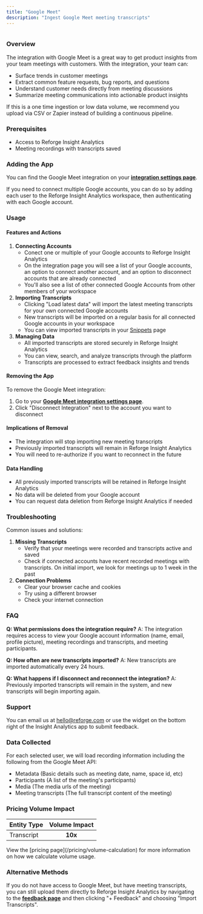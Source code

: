 ```yaml
---
title: "Google Meet"
description: "Ingest Google Meet meeting transcripts"
---
```


<Frame>
  <img src="/googlemeet.png" alt="" style={{ width: "100%" }} />
</Frame>

### Overview

The integration with Google Meet is a great way to get product insights from your team meetings with customers. With the integration, your team can:

- Surface trends in customer meetings
- Extract common feature requests, bug reports, and questions
- Understand customer needs directly from meeting discussions
- Summarize meeting communications into actionable product insights

<Note>
  If this is a one time ingestion or low data volume, we recommend you upload
  via CSV or Zapier instead of building a continuous pipeline.
</Note>

### Prerequisites

- Access to Reforge Insight Analytics
- Meeting recordings with transcripts saved

### Adding the App

You can find the Google Meet integration on your [**integration settings page**](https://insights.reforge.com/w/default/settings/integrations/google-meet).

<Steps>
  <Step title='Go to "Settings"'></Step>
  <Step title='Click "Integrations" in the navigation menu'></Step>
  <Step title='Click "Google Meet"'></Step>
  <Step title='Click "Connect"'></Step>
  <Step title="If necessary, log in to Google using the appropriate account"></Step>
  <Step title="Review and approve the permissions requested"></Step>
  <Step title="Once confirmed, you will be returned to Reforge Insight Analytics where you can import meeting recording transcripts"></Step>
  <Step title="If necessary, connect another Google account"></Step>
</Steps>

<Note>
  If you need to connect multiple Google accounts, you can do so by adding each
  user to the Reforge Insight Analytics workspace, then authenticating with each
  Google account.
</Note>

### Usage

#### Features and Actions

1. **Connecting Accounts**
   - Conect one or multiple of your Google accounts to Reforge Insight Analytics
   - On the integration page you will see a list of your Google accounts, an option to connect another account, and an option to disconnect accounts that are already connected
   - You'll also see a list of other connected Google Accounts from other members of your workspace
2. **Importing Transcripts**
   - Clicking "Load latest data" will import the latest meeting transcripts for your own connected Google accounts
   - New transcripts will be imported on a regular basis for all connected Google accounts in your workspace
   - You can view imported transcripts in your [Snippets](https://docs.monterey.ai/snippets) page
3. **Managing Data**
   - All imported transcripts are stored securely in Reforge Insight Analytics
   - You can view, search, and analyze transcripts through the platform
   - Transcripts are processed to extract feedback insights and trends

#### Removing the App

To remove the Google Meet integration:

1. Go to your [**Google Meet integration settings page**](https://insights.reforge.com/w/default/settings/integrations/google-meet).
2. Click "Disconnect Integration" next to the account you want to disconnect

#### Implications of Removal

- The integration will stop importing new meeting transcripts
- Previously imported transcripts will remain in Reforge Insight Analytics
- You will need to re-authorize if you want to reconnect in the future

#### Data Handling

- All previously imported transcripts will be retained in Reforge Insight Analytics
- No data will be deleted from your Google account
- You can request data deletion from Reforge Insight Analytics if needed

### Troubleshooting

Common issues and solutions:

1. **Missing Transcripts**
   - Verify that your meetings were recorded and transcripts active and saved
   - Check if connected accounts have recent recorded meetings with transcripts. On initial import, we look for meetings up to 1 week in the past
2. **Connection Problems**
   - Clear your browser cache and cookies
   - Try using a different browser
   - Check your internet connection

### FAQ

**Q: What permissions does the integration require?**
A: The integration requires access to view your Google account information (name, email, profile picture), meeting recordings and transcripts, and meeting participants.

**Q: How often are new transcripts imported?**
A: New transcripts are imported automatically every 24 hours.

**Q: What happens if I disconnect and reconnect the integration?**
A: Previously imported transcripts will remain in the system, and new transcripts will begin importing again.

### Support

You can email us at [hello@reforge.com](mailto:hello@reforge.com) or use the widget on the bottom right of the Insight Analytics app to submit feedback.

### Data Collected

For each selected user, we will load recording information including the following from the Google Meet API:

- Metadata (Basic details such as meeting date, name, space id, etc)
- Participants (A list of the meeting's participants)
- Media (The media urls of the meeting)
- Meeting transcripts (The full transcript content of the meeting)

### Pricing Volume Impact

| Entity Type | Volume Impact |
| :---------- | :-----------: |
| Transcript  |    **10x**    |

<Info>
  View the [pricing page](/pricing/volume-calculation) for more information on
  how we calculate volume usage.
</Info>

### Alternative Methods

If you do not have access to Google Meet, but have meeting transcripts, you can still upload them directly to Reforge Insight Analytics by navigating to the
[**feedback page**](https://insights.reforge.com/w/default/snippets/feedback) and then clicking "\+ Feedback" and choosing "Import Transcripts".
